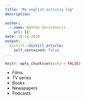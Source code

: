 ```yaml
---
title: "My english activity log"
description: 
  
author:
  - name: Nathan Verschooris
    url: {}
date: 10-14-2019
output:
  distill::distill_article:
    self_contained: false
---
```


```r
knitr::opts_chunk$set(echo = FALSE)
```

  * Films
  * TV series
  * Books
  * Newspapers
  * Podcasts
  
